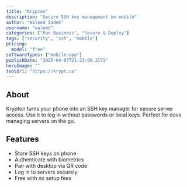 ---
title: "Krypton"
description: "Secure SSH key management on mobile"
author: "Waleed Sadek"
username: "waleed"
categories: ["Run Business", "Secure & Deploy"]
tags: ["security", "ssh", "mobile"]
pricing:
  model: "free"
softwareTypes: ["mobile-app"]
publishDate: "2025-04-07T21:23:00.317Z"
heroImage: ""
toolUrl: "https://krypt.co"
---
## About
Krypton turns your phone into an SSH key manager for secure server access. Use it to log in without passwords or local keys. Perfect for devs managing servers on the go.

## Features
- Store SSH keys on phone
- Authenticate with biometrics
- Pair with desktop via QR code
- Log in to servers securely
- Free with no setup fees